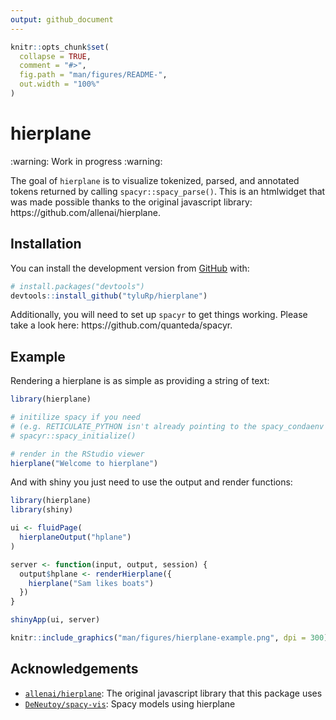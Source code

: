 ```yaml
---
output: github_document
---
```


<!-- README.md is generated from README.Rmd. Please edit that file -->

```r
knitr::opts_chunk$set(
  collapse = TRUE,
  comment = "#>",
  fig.path = "man/figures/README-",
  out.width = "100%"
)
```

# hierplane

<!-- badges: start -->
<!-- badges: end -->

:warning: Work in progress :warning:

The goal of `hierplane` is to visualize tokenized, parsed, and annotated tokens returned by calling `spacyr::spacy_parse()`. This is an htmlwidget that was made possible thanks to the original javascript library: https://github.com/allenai/hierplane.

## Installation

You can install the development version from [GitHub](https://github.com/) with:

``` r
# install.packages("devtools")
devtools::install_github("tyluRp/hierplane")
```

Additionally, you will need to set up `spacyr` to get things working. Please take a look here: https://github.com/quanteda/spacyr.

## Example

Rendering a hierplane is as simple as providing a string of text:

```r
library(hierplane)

# initilize spacy if you need 
# (e.g. RETICULATE_PYTHON isn't already pointing to the spacy_condaenv in your .Renviron)
# spacyr::spacy_initialize()

# render in the RStudio viewer
hierplane("Welcome to hierplane")
```

And with shiny you just need to use the output and render functions:

```r
library(hierplane)
library(shiny)

ui <- fluidPage(
  hierplaneOutput("hplane")
)

server <- function(input, output, session) {
  output$hplane <- renderHierplane({
    hierplane("Sam likes boats")
  })
}

shinyApp(ui, server)
```

```r
knitr::include_graphics("man/figures/hierplane-example.png", dpi = 300)
```

## Acknowledgements

* [`allenai/hierplane`](https://github.com/allenai/hierplane): The original javascript library that this package uses
* [`DeNeutoy/spacy-vis`](https://github.com/DeNeutoy/spacy-vis): Spacy models using hierplane 
